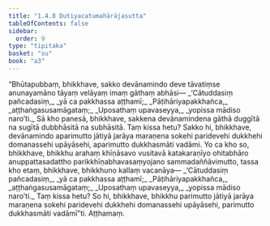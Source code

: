 ```yaml
---
title: "1.4.8 Dutiyacatumahārājasutta"
tableOfContents: false
sidebar:
  order: 9
type: "tipitaka"
basket: "su"
book: "a3"
---
```



<DynamicBreadcrumb />

<Division number="38" book="a3" bookNo="15" page="143">

<Paragraph number="242" book="a3">
“Bhūtapubbaṃ, bhikkhave, sakko devānamindo deve tāvatiṃse anunayamāno tāyaṃ velāyaṃ imaṃ gāthaṃ abhāsi—
</Paragraph>

<Paragraph number="243" type="verses" book="a3">
_‘Cātuddasiṃ pañcadasiṃ,_  
_yā ca pakkhassa aṭṭhamī;_  
_Pāṭihāriyapakkhañca,_  
_aṭṭhaṅgasusamāgataṃ;_  
_Uposathaṃ upavaseyya,_  
_yopissa mādiso naro’ti._  

</Paragraph>

<Paragraph number="244" book="a3">
Sā kho panesā, bhikkhave, sakkena devānamindena gāthā duggītā na sugītā dubbhāsitā na subhāsitā. Taṃ kissa hetu? Sakko hi, bhikkhave, devānamindo aparimutto jātiyā jarāya maraṇena sokehi paridevehi dukkhehi domanassehi upāyāsehi, aparimutto dukkhasmāti vadāmi.
</Paragraph>

<Paragraph number="245" book="a3">
Yo ca kho so, bhikkhave, bhikkhu arahaṃ khīṇāsavo vusitavā katakaraṇīyo ohitabhāro anuppattasadattho parikkhīṇabhavasaṃyojano sammadaññāvimutto, tassa kho etaṃ, bhikkhave, bhikkhuno kallaṃ vacanāya—
</Paragraph>

<Paragraph number="246" type="verses" book="a3">
_‘Cātuddasiṃ pañcadasiṃ,_  
_yā ca pakkhassa aṭṭhamī;_  
_Pāṭihāriyapakkhañca,_  
_aṭṭhaṅgasusamāgataṃ;_  
_Uposathaṃ upavaseyya,_  
_yopissa mādiso naro’ti._  

</Paragraph>

<Paragraph number="247" book="a3">
Taṃ kissa hetu? So hi, bhikkhave, bhikkhu parimutto jātiyā jarāya maraṇena sokehi paridevehi dukkhehi domanassehi upāyāsehi, parimutto dukkhasmāti vadāmī”ti.

</Paragraph>
</Division>

<Paragraph number="248" type="center" book="a3">
Aṭṭhamaṃ.
</Paragraph>